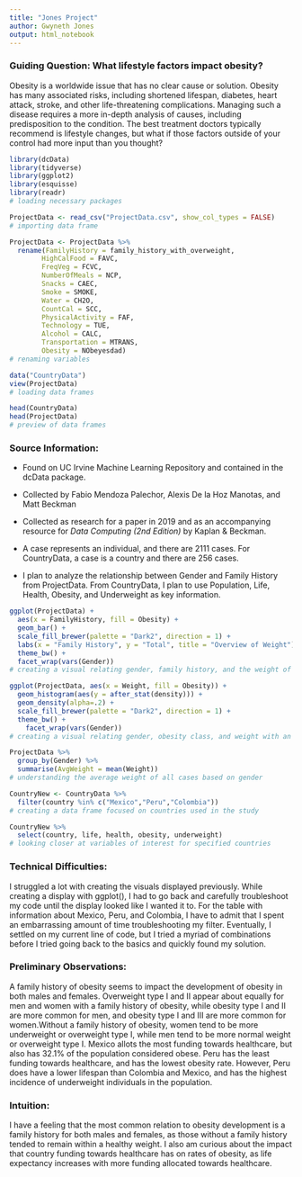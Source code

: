 ---
title: "Jones Project"
author: Gwyneth Jones
output: html_notebook
---

### Guiding Question: What lifestyle factors impact obesity?

Obesity is a worldwide issue that has no clear cause or solution. Obesity has many associated risks, including shortened lifespan, diabetes, heart attack, stroke, and other life-threatening complications. Managing such a disease requires a more in-depth analysis of causes, including predisposition to the condition. The best treatment doctors typically recommend is lifestyle changes, but what if those factors outside of your control had more input than you thought?

```{r}
library(dcData)
library(tidyverse)
library(ggplot2)
library(esquisse)
library(readr)
# loading necessary packages

ProjectData <- read_csv("ProjectData.csv", show_col_types = FALSE)
# importing data frame

ProjectData <- ProjectData %>%
  rename(FamilyHistory = family_history_with_overweight,
        HighCalFood = FAVC,
        FreqVeg = FCVC,
        NumberOfMeals = NCP,
        Snacks = CAEC,
        Smoke = SMOKE,
        Water = CH2O,
        CountCal = SCC,
        PhysicalActivity = FAF,
        Technology = TUE,
        Alcohol = CALC,
        Transportation = MTRANS,
        Obesity = NObeyesdad)
# renaming variables

data("CountryData")
view(ProjectData)
# loading data frames

head(CountryData)
head(ProjectData)
# preview of data frames
```

### Source Information:

-   Found on UC Irvine Machine Learning Repository and contained in the dcData package.

-   Collected by Fabio Mendoza Palechor, Alexis De la Hoz Manotas, and Matt Beckman

-   Collected as research for a paper in 2019 and as an accompanying resource for *Data Computing (2nd Edition)* by Kaplan & Beckman.

-   A case represents an individual, and there are 2111 cases. For CountryData, a case is a country and there are 256 cases.

-   I plan to analyze the relationship between Gender and Family History from ProjectData. From CountryData, I plan to use Population, Life, Health, Obesity, and Underweight as key information.

```{r}
ggplot(ProjectData) +
  aes(x = FamilyHistory, fill = Obesity) +
  geom_bar() +
  scale_fill_brewer(palette = "Dark2", direction = 1) +
  labs(x = "Family History", y = "Total", title = "Overview of Weight") +
  theme_bw() +
  facet_wrap(vars(Gender))
# creating a visual relating gender, family history, and the weight of a case

ggplot(ProjectData, aes(x = Weight, fill = Obesity)) +
  geom_histogram(aes(y = after_stat(density))) +
  geom_density(alpha=.2) +
  scale_fill_brewer(palette = "Dark2", direction = 1) +
  theme_bw() +
    facet_wrap(vars(Gender))
# creating a visual relating gender, obesity class, and weight with an overlaid density distribution

ProjectData %>%
  group_by(Gender) %>%
  summarise(AvgWeight = mean(Weight))
# understanding the average weight of all cases based on gender
```

```{r}
CountryNew <- CountryData %>%
  filter(country %in% c("Mexico","Peru","Colombia"))
# creating a data frame focused on countries used in the study

CountryNew %>%
  select(country, life, health, obesity, underweight)
# looking closer at variables of interest for specified countries
```

### Technical Difficulties:

I struggled a lot with creating the visuals displayed previously. While creating a display with ggplot(), I had to go back and carefully troubleshoot my code until the display looked like I wanted it to. For the table with information about Mexico, Peru, and Colombia, I have to admit that I spent an embarrassing amount of time troubleshooting my filter. Eventually, I settled on my current line of code, but I tried a myriad of combinations before I tried going back to the basics and quickly found my solution.

### Preliminary Observations:

A family history of obesity seems to impact the development of obesity in both males and females. Overweight type I and II appear about equally for men and women with a family history of obesity, while obesity type I and II are more common for men, and obesity type I and III are more common for women.Without a family history of obesity, women tend to be more underweight or overweight type I, while men tend to be more normal weight or overweight type I. Mexico allots the most funding towards healthcare, but also has 32.1% of the population considered obese. Peru has the least funding towards healthcare, and has the lowest obesity rate. However, Peru does have a lower lifespan than Colombia and Mexico, and has the highest incidence of underweight individuals in the population.

### Intuition:

I have a feeling that the most common relation to obesity development is a family history for both males and females, as those without a family history tended to remain within a healthy weight. I also am curious about the impact that country funding towards healthcare has on rates of obesity, as life expectancy increases with more funding allocated towards healthcare.
